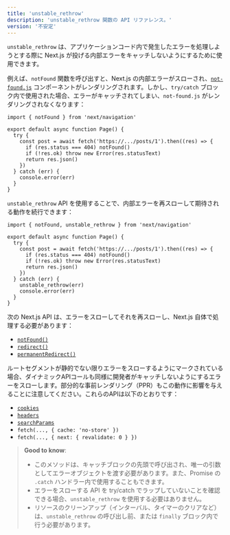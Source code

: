 ```yaml
---
title: 'unstable_rethrow'
description: 'unstable_rethrow 関数の API リファレンス。'
version: '不安定'
---
```


`unstable_rethrow` は、アプリケーションコード内で発生したエラーを処理しようとする際に Next.js が投げる内部エラーをキャッチしないようにするために使用できます。

例えば、`notFound` 関数を呼び出すと、Next.js の内部エラーがスローされ、[`not-found.js`](/docs/app/api-reference/file-conventions/not-found) コンポーネントがレンダリングされます。しかし、`try/catch` ブロック内で使用された場合、エラーがキャッチされてしまい、`not-found.js` がレンダリングされなくなります：

```tsx title="@/app/ui/component.tsx"
import { notFound } from 'next/navigation'

export default async function Page() {
  try {
    const post = await fetch('https://.../posts/1').then((res) => {
      if (res.status === 404) notFound()
      if (!res.ok) throw new Error(res.statusText)
      return res.json()
    })
  } catch (err) {
    console.error(err)
  }
}
```

`unstable_rethrow` API を使用することで、内部エラーを再スローして期待される動作を続行できます：

```tsx title="@/app/ui/component.tsx"
import { notFound, unstable_rethrow } from 'next/navigation'

export default async function Page() {
  try {
    const post = await fetch('https://.../posts/1').then((res) => {
      if (res.status === 404) notFound()
      if (!res.ok) throw new Error(res.statusText)
      return res.json()
    })
  } catch (err) {
    unstable_rethrow(err)
    console.error(err)
  }
}
```

次の Next.js API は、エラーをスローしてそれを再スローし、Next.js 自体で処理する必要があります：

- [`notFound()`](/docs/app/api-reference/functions/not-found)
- [`redirect()`](/docs/app/building-your-application/routing/redirecting#redirect-function)
- [`permanentRedirect()`](/docs/app/building-your-application/routing/redirecting#permanentredirect-function)

ルートセグメントが静的でない限りエラーをスローするようにマークされている場合、ダイナミックAPIコールも同様に開発者がキャッチしないようにするエラーをスローします。部分的な事前レンダリング（PPR）もこの動作に影響を与えることに注意してください。これらのAPIは以下のとおりです：

- [`cookies`](/docs/app/api-reference/functions/cookies)
- [`headers`](/docs/app/api-reference/functions/headers)
- [`searchParams`](/docs/app/api-reference/file-conventions/page#searchparams-optional)
- `fetch(..., { cache: 'no-store' })`
- `fetch(..., { next: { revalidate: 0 } })`

> **Good to know**:
>
> - このメソッドは、キャッチブロックの先頭で呼び出され、唯一の引数としてエラーオブジェクトを渡す必要があります。また、Promise の `.catch` ハンドラー内で使用することもできます。
> - エラーをスローする API を try/catch でラップしていないことを確認できる場合、`unstable_rethrow` を使用する必要はありません。
> - リソースのクリーンアップ（インターバル、タイマーのクリアなど）は、`unstable_rethrow` の呼び出し前、または `finally` ブロック内で行う必要があります。
